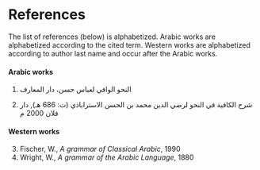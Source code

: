 
<!-- THIS FILE IS AUTOGENERATED. DO NOT EDIT DIRECTLY -->

# References {.unnumbered}

The list of references (below) is alphabetized.
Arabic works are alphabetized according to the cited term.
Western works are alphabetized according to author last name and occur after the Arabic works.

#### Arabic works {.unnumbered}

::: {.ar}
   1. [النحو الوافي لعباس حسن، دار المعارف]{.ar}
:::

::: {.ar}
   2. [شرح الكافية في النحو لرضي الدين محمد بن الحسن الاستراباذي (ت: 686 هـ), دار فلان 2000 م]{.ar}
:::


#### Western works {.unnumbered}

   3. Fischer, W., _A grammar of Classical Arabic_, 1990
   4. Wright, W., _A grammar of the Arabic Language_, 1880

